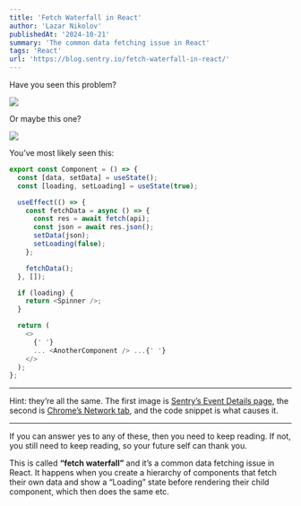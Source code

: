 ```yaml
---
title: 'Fetch Waterfall in React'
author: 'Lazar Nikolov'
publishedAt: '2024-10-21'
summary: 'The common data fetching issue in React'
tags: 'React'
url: 'https://blog.sentry.io/fetch-waterfall-in-react/'
---
```


Have you seen this problem?

![](https://images.ctfassets.net/em6l9zw4tzag/2MwNODhVgqNxZ7S8YOOL59/bcf9b83f6ea1e7ccfe676ecd0047eb54/fetch-waterfall-sentry.png?w=2232&h=280&q=50&fm=png)

Or maybe this one?

![](https://images.ctfassets.net/em6l9zw4tzag/mSLstPYrpiHS3YbKSkiRv/864e20921b75b7c81d2f8eadc8416a09/fetch-waterfall-chrome.png?w=2796&h=468&q=50&fm=png)

You’ve most likely seen this:

```js
export const Component = () => {
  const [data, setData] = useState();
  const [loading, setLoading] = useState(true);

  useEffect(() => {
    const fetchData = async () => {
      const res = await fetch(api);
      const json = await res.json();
      setData(json);
      setLoading(false);
    };

    fetchData();
  }, []);

  if (loading) {
    return <Spinner />;
  }

  return (
    <>
      {' '}
      ... <AnotherComponent /> ...{' '}
    </>
  );
};
```

---

Hint: they’re all the same. The first image is [Sentry’s Event Details page](https://docs.sentry.io/product/sentry-basics/concepts/tracing/event-detail), the second is [Chrome’s Network tab](https://developer.chrome.com/docs/devtools/network/), and the code snippet is what causes it.

---

If you can answer yes to any of these, then you need to keep reading. If not, you still need to keep reading, so your future self can thank you.

This is called **“fetch waterfall”** and it’s a common data fetching issue in React. It happens when you create a hierarchy of components that fetch their own data and show a “Loading” state before rendering their child component, which then does the same etc.
